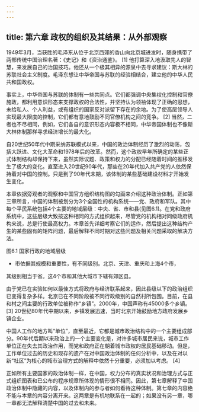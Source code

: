 ```yaml
---
---
---
```

title: 第六章 政权的组织及其结果：从外部观察
---




1949年3月，当获胜的毛泽东从位于北京西郊的香山向北京城进发时，随身携带了两部传统中国治理名著：《史记》和《资治通鉴》。 [1] 他打算深入地汲取先人的智慧，来发展自己的治国技巧。他还从一个极其相异的源泉中去寻求建议：斯大林的苏联社会主义制度。毛泽东想让中华帝国与苏联的经验相结合，建立他的中华人民共和国政权。

事实上，中华帝国与苏联的体制有一些共同点。它们都强调中央集权化控制和官僚施政，都利用意识形态来支撑政权的合法性，并坚持认为领袖体现了正确的思想，未给私人、个人利益，或有组织的国家反对派留下存在的余地。为了使高层领导人实现最大限度的控制，它们都有意地鼓励不同官僚机构之间的竞争。 [2] 当然，二者也不尽相同，例如，它们各自的意识形态内容极不相同，中华帝国体制也不像斯大林体制那样寻求经济增长的最大化。

自20世纪50年代中期采纳苏联模式以来，中国的政治体制经历了激烈的动荡，包括大跃进、文化大革命和1978年后的改革。然而，这个政权早年所确定的某些正式体制结构却保持下来，虽然实际议题、政策和权力的分配已经随着时间的推移发生了极大的变化。直至进入20世纪90年代，那些在20年代加入共产党的人依然保持着对中国的控制。只是到了90年代末期，该体制的某些基础建设材料才开始发生变化。

本章依据旁观者的观察和中国官方组织结构图的勾画来介绍这种政治体制。正如第三章所言，中国的体制被划分为3个全国性的机构系统——党、政府和军队。其中每个平民系统包括4个主要的地域层级：中央、省、市和县(见图6.1)。在党和政府系统中，这些层级大致按这种相同的方式组织起来，尽管党的机构相对同级政府机构来说，总是行使最高权力。本章首先详细考察它们的运作，然后提出这种结构产生的某些固有的矩阵问题，最后解释不同时期对这些问题及相关问题采取的解决方法。



图6.1 国家行政的地域层级

* 市依据其规模和重要性，有不同级别。北京、天津、重庆和上海4个市，

其级别相当于省。这4个市和其他大城市下辖有郊区县。

由于党已在实验如何以最佳方式将政府与经济联系起来，因此县级以下的政治组织已变得复杂多样。北京已在不同阶段被不同行政级别的自然村所包围。目前，在县和村之间主要的行政单位被称作“乡镇”。2000年，中国声称有45000多个乡镇。 [3] 20世纪80年代中期以来，乡镇发展迅速，当时北京开始鼓励地方政府发展乡镇企业。

中国人工作的地方叫“单位”，直至最近，它都是城市政治结构中的一个主要组成部分。90年代后期以来政治上的一个主要变化是，对许多城市居民来说，城市工作单位正在失去其政治作用，而党和政府正在朝着城市政权的居民基础移动。但是，工作单位过去的历史和现存的遗产在对中国政治体制的任何分析中，以及在对以新“社区”为核心的城市治理方式的解释中依然十分重要，必须加以考虑。 [4]

正如所有主要国家的政治体制一样，在中国，权力分布的真实状况和治理方式与正式组织图表和已公布的程序规章所体现的情形很不相同。因此，第七章解释了中国政治体制中隐藏的内容，以及体制内的参与者如何看待这种体制。第七章的内容绝不能与本章的内容分离开来。这两章是有机地联系在一起的；如果没有另一章，哪一章都无法解释清楚中国的过去和未来。